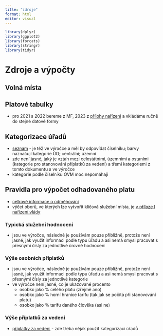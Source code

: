 ```yaml
---
title: "zdroje"
format: html
editor: visual
---
```


```r
library(dplyr)
library(ggplot2)
library(forcats)
library(stringr)
library(tidyr)
```

# Zdroje a výpočty

## Volná místa

## Platové tabulky

- pro 2021 a 2022 bereme z MF, 2023 z [přílohy nařízení](https://www.zakonyprolidi.cz/cs/2014-304#prilohy) a vkládáme ručně do stejné datové formy 

## Kategorizace úřadů

- [seznam](https://www.mvcr.cz/sluzba/clanek/seznam-sluzebnich-uradu.aspx) - je též ve výročce a měl by odpovídat číselníku; barvy naznačují kategorie ÚO; centrální; územní
- zde není jasné, jaký je vztah mezi celostátními, územními a ostaními (kategorie pro stanovování příplatků za vedení) a třemi kategoriemi z tomto dokumentu a ve výročce
- kategorie podle číselníku OVM moc nepomáhají


## Pravidla pro výpočet odhadovaného platu

- [celkové informace o odměňování](https://www.mvcr.cz/sluzba/clanek/odmenovani-statnich-zamestnancu.aspx)
- výčet oborů, ve kterých lze vytvořit klíčová služební místa, je [v příloze I nařízení vlády](https://www.zakonyprolidi.cz/cs/2014-304#prilohy)

### Typická služební hodnocení

- jsou ve výročce, následně je používám pouze přibližně, protože není jasné, jak využít informaci podle typu úřadu a asi nemá smysl pracovat s přesnými čísly za jednotlivé úrovně hodnocení

### Výše osobních příplatků

- jsou ve výročce, následně je používám pouze přibližně, protože není jasné, jak využít informaci podle typu úřadu a asi nemá smysl pracovat s přesnými čísly za jednotlivé kategorie
- ve výročce není jasné, co je ukazované procento
  - osobko jako % celého platu (zřejmě ano)
  - osobko jako % horní hranice tarifu (tak jak se počítá při stanovování platu)
  - osobko jako % tarifu daného člověka (asi ne)

### Výše příplatků za vedení

- [příplatky za vedení](https://www.mvcr.cz/sluzba/soubor/priloha-c-2-rozpeti-priplatku-za-vedeni-pdf.aspx) - zde třeba nějak použít kategorizaci úřadů

